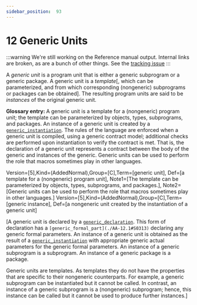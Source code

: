 ---
sidebar_position:  93
---

# 12 Generic Units

:::warning
We're still working on the Reference manual output.  Internal links are broken,
as are a bunch of other things.
See the [tracking issue](https://github.com/ada-lang-io/ada-lang-io/issues/20)
:::


<p>A <em>generic unit</em> is a program unit that is either a generic subprogram or a generic package. A generic unit is a <em>template</em>[, which can be parameterized, and from which corresponding (nongeneric) subprograms or packages can be obtained]. The resulting program units are said to be <em>instances</em> of the original generic unit. </p>
<p><strong>Glossary entry: </strong>A generic unit is a template for a (nongeneric) program unit; the template can be parameterized by objects, types, subprograms, and packages. An instance of a generic unit is created by a <code><a href="./AA-12.3#S0315">generic_instantiation</a></code>. The rules of the language are enforced when a generic unit is compiled, using a generic contract model; additional checks are performed upon instantiation to verify the contract is met. That is, the declaration of a generic unit represents a contract between the body of the generic and instances of the generic. Generic units can be used to perform the role that macros sometimes play in other languages.</p>
<p>Version=[5],Kind=(AddedNormal),Group=[C],Term=[generic unit], Def=[a template for a (nongeneric) program unit], Note1=[The template can be parameterized by objects, types, subprograms, and packages.], Note2=[Generic units can be used to perform the role that macros sometimes play in other languages.] Version=[5],Kind=(AddedNormal),Group=[C],Term=[generic instance], Def=[a nongeneric unit created by the instantiation of a generic unit]</p>
<p>[A generic unit is declared by a <code><a href="./AA-12.1#S0310">generic_declaration</a></code>. This form of declaration has a <code>[generic_formal_part](./AA-12.1#S0313)</code> declaring any generic formal parameters. An instance of a generic unit is obtained as the result of a <code><a href="./AA-12.3#S0315">generic_instantiation</a></code> with appropriate generic actual parameters for the generic formal parameters. An instance of a generic subprogram is a subprogram. An instance of a generic package is a package.</p>
<p>Generic units are templates. As templates they do not have the properties that are specific to their nongeneric counterparts. For example, a generic subprogram can be instantiated but it cannot be called. In contrast, an instance of a generic subprogram is a (nongeneric) subprogram; hence, this instance can be called but it cannot be used to produce further instances.] </p>
